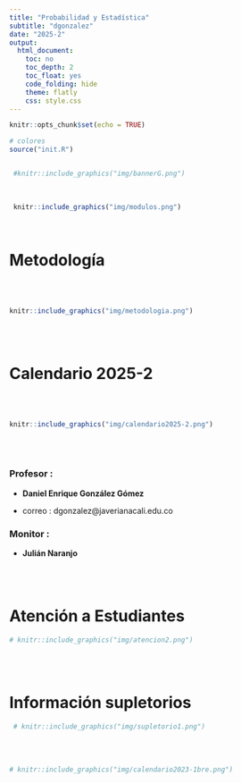 ```yaml
---
title: "Probabilidad y Estadística"
subtitle: "dgonzalez"
date: "2025-2"
output:
  html_document:
    toc: no
    toc_depth: 2
    toc_float: yes
    code_folding: hide
    theme: flatly
    css: style.css
---
```



```r
knitr::opts_chunk$set(echo = TRUE)

# colores
source("init.R")



```


```r
 #knitr::include_graphics("img/bannerG.png")
```


<br/>


```r
 knitr::include_graphics("img/modulos.png")
```
<br/>



# **Metodología**

<br/><br/>


```r
knitr::include_graphics("img/metodologia.png")
```

<br/><br/>

# **Calendario 2025-2**

<br/><br/>


```r
knitr::include_graphics("img/calendario2025-2.png")
```



<br/><br/>


### **Profesor** : 

* **Daniel Enrique González Gómez** 

* correo : dgonzalez@javerianacali.edu.co


### **Monitor** : 

* **Julián Naranjo**


<br/><br/>

# **Atención a Estudiantes**


```r
# knitr::include_graphics("img/atencion2.png")
```



<br/><br/>


# **Información supletorios**



```r
 # knitr::include_graphics("img/supletorio1.png")
```



<br/><br/>


```r
# knitr::include_graphics("img/calendario2023-1bre.png")
```




